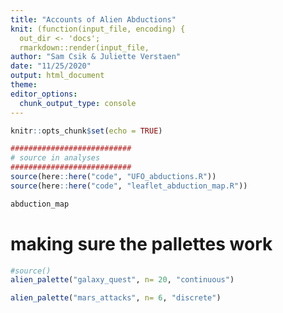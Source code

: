 ```yaml
---
title: "Accounts of Alien Abductions"
knit: (function(input_file, encoding) {
  out_dir <- 'docs';
  rmarkdown::render(input_file,
author: "Sam Csik & Juliette Verstaen"
date: "11/25/2020"
output: html_document
theme: 
editor_options: 
  chunk_output_type: console
---
```


```r
knitr::opts_chunk$set(echo = TRUE)
```

```r
###########################
# source in analyses
###########################
source(here::here("code", "UFO_abductions.R"))
source(here::here("code", "leaflet_abduction_map.R"))
```

```r
abduction_map
```

# making sure the pallettes work

```r
#source()
alien_palette("galaxy_quest", n= 20, "continuous")

alien_palette("mars_attacks", n= 6, "discrete")

```

